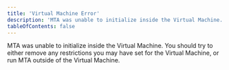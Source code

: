 ```yaml
---
title: 'Virtual Machine Error'
description: 'MTA was unable to initialize inside the Virtual Machine.'
tableOfContents: false
---
```


MTA was unable to initialize inside the Virtual Machine.
You should try to either remove any restrictions you may have set for the Virtual Machine, or run MTA outside of the Virtual Machine.
